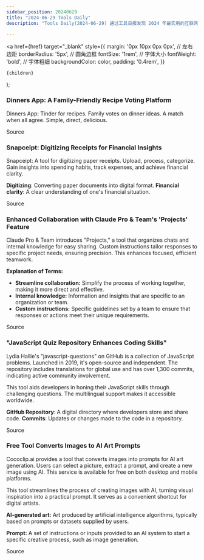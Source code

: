 ```yaml
---
sidebar_position: 20240629
title: "2024-06-29 Tools Daily"
description: "Tools Daily(2024-06-29) 通过工具日报发现 2024 年最实用的互联网软件、AI工具和产品！"

---
```



  <a
    href={href}
    target="_blank"
    style={{
      margin: '0px 10px 0px 0px', // 左右边距
      borderRadius: '5px', // 圆角边框
      fontSize: '1rem', // 字体大小
      fontWeight: 'bold', // 字体粗细
      backgroundColor: color,
      padding: '0.4rem',
    }}
  >
    {children}
  </a>
);

### Dinners App: A Family-Friendly Recipe Voting Platform

Dinners App: Tinder for recipes.
Family votes on dinner ideas.
A match when all agree.
Simple, direct, delicious.

<Link href="https://www.producthunt.com/posts/dinners-app" color="#B0C4DE">Source</Link>

### Snapceipt: Digitizing Receipts for Financial Insights

Snapceipt: A tool for digitizing paper receipts. Upload, process, categorize. Gain insights into spending habits, track expenses, and achieve financial clarity.

**Digitizing**: Converting paper documents into digital format.
**Financial clarity**: A clear understanding of one's financial situation.

<Link href="https://www.producthunt.com/posts/snapceipt" color="#B0C4DE">Source</Link>

### Enhanced Collaboration with Claude Pro & Team's 'Projects' Feature

Claude Pro & Team introduces "Projects," a tool that organizes chats and internal knowledge for easy sharing. Custom instructions tailor responses to specific project needs, ensuring precision. This enhances focused, efficient teamwork.

**Explanation of Terms:**
- **Streamline collaboration:** Simplify the process of working together, making it more direct and effective.
- **Internal knowledge:** Information and insights that are specific to an organization or team.
- **Custom instructions:** Specific guidelines set by a team to ensure that responses or actions meet their unique requirements.

<Link href="https://www.producthunt.com/posts/claude-projects" color="#B0C4DE">Source</Link>

### "JavaScript Quiz Repository Enhances Coding Skills"

Lydia Hallie's "javascript-questions" on GitHub is a collection of JavaScript problems. Launched in 2019, it's open-source and independent. The repository includes translations for global use and has over 1,300 commits, indicating active community involvement.

This tool aids developers in honing their JavaScript skills through challenging questions. The multilingual support makes it accessible worldwide.

**GitHub Repository**: A digital directory where developers store and share code.
**Commits**: Updates or changes made to the code in a repository.

<Link href="https://github.com/lydiahallie/javascript-questions" color="#B0C4DE">Source</Link>

### Free Tool Converts Images to AI Art Prompts

Cococlip.ai provides a tool that converts images into prompts for AI art generation. Users can select a picture, extract a prompt, and create a new image using AI. This service is available for free on both desktop and mobile platforms.

This tool streamlines the process of creating images with AI, turning visual inspiration into a practical prompt. It serves as a convenient shortcut for digital artists.

**AI-generated art:** Art produced by artificial intelligence algorithms, typically based on prompts or datasets supplied by users.

**Prompt:** A set of instructions or inputs provided to an AI system to start a specific creative process, such as image generation.

<Link href="https://github.com/ruanyf/weekly/issues/4735" color="#B0C4DE">Source</Link>

